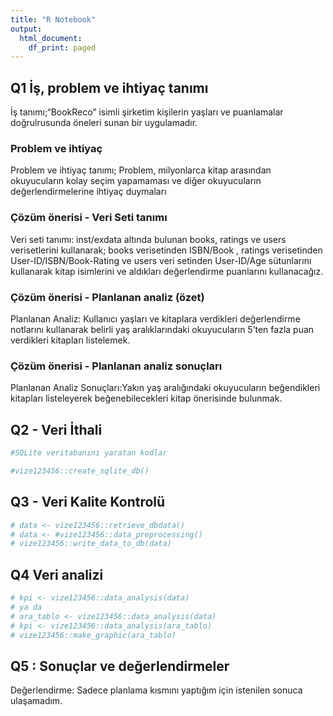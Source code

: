 ```yaml
---
title: "R Notebook"
output:
  html_document:
    df_print: paged
---
```



## Q1 İş, problem ve ihtiyaç tanımı

İş tanımı;"BookReco" isimli şirketim kişilerin yaşları ve puanlamalar doğrulrusunda öneleri sunan bir uygulamadır.

### Problem ve ihtiyaç

Problem ve ihtiyaç tanımı; Problem, milyonlarca kitap arasından okuyucuların kolay seçim yapamaması ve diğer okuyucuların değerlendirmelerine ihtiyaç duymaları

### Çözüm önerisi - Veri Seti tanımı
Veri seti tanımı: inst/exdata altında bulunan books, ratings ve users verisetlerini kullanarak; books verisetinden ISBN/Book , ratings verisetinden User-ID/ISBN/Book-Rating ve users veri setinden User-ID/Age sütunlarını kullanarak kitap isimlerini ve aldıkları değerlendirme puanlarını kullanacağız.

### Çözüm önerisi - Planlanan analiz (özet)
Planlanan Analiz: Kullanıcı yaşları ve kitaplara verdikleri değerlendirme notlarını kullanarak belirli yaş aralıklarındaki okuyucuların 5'ten fazla puan verdikleri kitapları listelemek.

### Çözüm önerisi - Planlanan analiz sonuçları
Planlanan Analiz Sonuçları:Yakın yaş aralığındaki okuyucuların beğendikleri kitapları listeleyerek beğenebilecekleri kitap önerisinde bulunmak.



## Q2 - Veri İthali
```r
#SQLite veritabanını yaratan kodlar 

#vize123456::create_sqlite_db()
```

## Q3 - Veri Kalite Kontrolü
```r
# data <- vize123456::retrieve_dbdata()
# data <- #vize123456::data_preprocessing()
# vize123456::write_data_to_db(data)
```

## Q4 Veri analizi
```r
# kpi <- vize123456::data_analysis(data)
# ya da 
# ara_tablo <- vize123456::data_analysis(data)
# kpi <- vize123456::data_analysis(ara_tablo)
# vize123456::make_graphic(ara_tablo)
```

## Q5 : Sonuçlar ve değerlendirmeler
Değerlendirme: Sadece planlama kısmını yaptığım için istenilen sonuca ulaşamadım.

